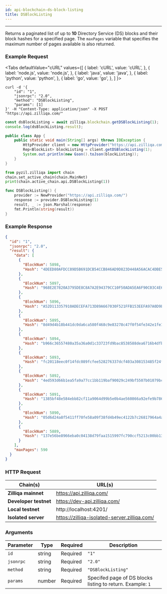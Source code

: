 ```yaml
---
id: api-blockchain-ds-block-listing
title: DSBlockListing
---
```


---
Returns a paginated list of up to **10** Directory Service (DS) blocks and their block hashes for a specified page. The `maxPages` variable that specifies the maximum number of pages available is also returned.

### Example Request



<Tabs
  defaultValue="cURL"
  values={[
    { label: 'cURL', value: 'cURL', },
    { label: 'node.js', value: 'node.js', },
    { label: 'java', value: 'java', },
    { label: 'python', value: 'python', },
    { label: 'go', value: 'go', },
  ]
}>

<TabItem value="cURL">

```shell
curl -d '{
    "id": "1",
    "jsonrpc": "2.0",
    "method": "DSBlockListing",
    "params": [1]
}' -H "Content-Type: application/json" -X POST "https://api.zilliqa.com/"
```
</TabItem>
<TabItem value="node.js">

```js
const dsBlockListing = await zilliqa.blockchain.getDSBlockListing(1);
console.log(dsBlockListing.result);
```
</TabItem>
<TabItem value="java">

```java
public class App {
    public static void main(String[] args) throws IOException {
        HttpProvider client = new HttpProvider("https://api.zilliqa.com/");
        Rep<BlockList> blockListing = client.getDSBlockListing(1);
        System.out.println(new Gson().toJson(blockListing));
    }
}
```
</TabItem>
<TabItem value="python">

```python
from pyzil.zilliqa import chain
chain.set_active_chain(chain.MainNet)
print(chain.active_chain.api.DSBlockListing(1))
```
</TabItem>

<TabItem value="go">

```go
func DSBlockListing() {
	provider := NewProvider("https://api.zilliqa.com/")
	response := provider.DSBlockListing(1)
	result, _ := json.Marshal(response)
	fmt.Println(string(result))
}
```
</TabItem>
</Tabs>


### Example Response

```json
{
  "id": "1",
  "jsonrpc": "2.0",
  "result": {
    "data": [
      {
        "BlockNum": 5898,
        "Hash": "4DEED80AFDCC89D5B691DCB54CCB846AD9D823D448A56ACAC4DBE5E1213244C7"
      },
      {
        "BlockNum": 5897,
        "Hash": "968E2E7820A3795DE8C8A7A2E94379CC10F50ADA5EA6F90C03C4E61E22EE83B5"
      },
      {
        "BlockNum": 5896,
        "Hash": "A52D113357910ADECEFA713D89A667030F521FFB153EEFA97A0D9E7E4AA5230B"
      },
      {
        "BlockNum": 5895,
        "Hash": "8d49d4b18b441dc0da6ca580f468c9e83278c47f0f54fe342e1fe1425c39044f"
      },
      {
        "BlockNum": 5894,
        "Hash": "b966c36557480a35a36a0d1c33723fd9bac8538588dea6716b4dfb2a05815458"
      },
      {
        "BlockNum": 5893,
        "Hash": "fc20118eec0f14fdc089fcfee528276337dcf403a308153485f24f2856998613"
      },
      {
        "BlockNum": 5892,
        "Hash": "4ed593d66b1ea5fa9a77cc1bb119baf90029c249bf5507b01079bc2fbf45aec7"
      },
      {
        "BlockNum": 5891,
        "Hash": "1385bf48e584ebb82cf11a9064d99b5e0b4ae560866a92efe9b78604e08fc821"
      },
      {
        "BlockNum": 5890,
        "Hash": "05d6d24a8f5411ff70fe58a09f38fd4b49ec4122b7c26817964a4a8b8a089c1f"
      },
      {
        "BlockNum": 5889,
        "Hash": "137e56be8966eba0c04138d79faa1515997fc790ccf5213c00bb13a3550cca39"
      }
    ],
    "maxPages": 590
  }
}
```

### HTTP Request

| Chain(s)              | URL(s)                       |
| --------------------- | ---------------------------- |
| **Zilliqa mainnet**   | https://api.zilliqa.com/     |
| **Developer testnet** | https://dev-api.zilliqa.com/ |
| **Local testnet**     | http://localhost:4201/       |
| **Isolated server**   | https://zilliqa-isolated-server.zilliqa.com/ |

### Arguments

| Parameter | Type   | Required | Description                                                |
| --------- | ------ | -------- | ---------------------------------------------------------- |
| `id`      | string | Required | `"1"`                                                      |
| `jsonrpc` | string | Required | `"2.0"`                                                    |
| `method`  | string | Required | `"DSBlockListing"`                                         |
| `params`  | number | Required | Specifed page of DS blocks listing to return. Example: `1` |